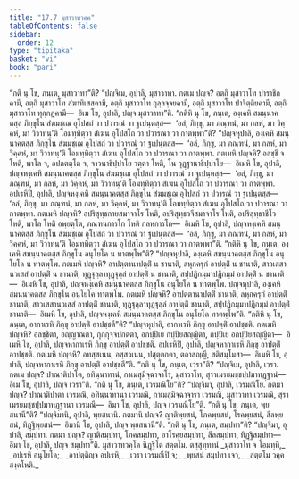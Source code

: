 ```yaml
---
title: "17.7 มุสาวาทวคฺค"
tableOfContents: false
sidebar:
  order: 12
type: "tipitaka"
basket: "vi"
book: "pari"
---
```



<DynamicBreadcrumb />

<Division number="444" book="pari">

<Paragraph number="2069" book="pari">
“กติ นุ โข, ภนฺเต, มุสาวาทา”ติ? “ปญฺจิเม, อุปาลิ, มุสาวาทา. กตเม ปญฺจ? อตฺถิ มุสาวาโท ปาราชิกคามี, อตฺถิ มุสาวาโท สํฆาทิเสสคามี, อตฺถิ มุสาวาโท ถุลฺลจฺจยคามี, อตฺถิ มุสาวาโท ปาจิตฺติยคามี, อตฺถิ มุสาวาโท ทุกฺกฏคามี—  อิเม โข, อุปาลิ, ปญฺจ มุสาวาทา”ติ.
</Paragraph>

</Division>
<Division number="445" book="pari">

<Paragraph number="2070" book="pari">
“กติหิ นุ โข, ภนฺเต, องฺเคหิ สมนฺนาคตสฺส ภิกฺขุโน สํฆมชฺเฌ อุโปสถํ วา ปวารณํ วา ฐเปนฺตสฺส—  ‘อลํ, ภิกฺขุ, มา ภณฺฑนํ, มา กลหํ, มา วิคฺคหํ, มา วิวาทนฺ’ติ โอมทฺทิตฺวา สํเฆน อุโปสโถ วา ปวารณา วา กาตพฺพา”ติ?
</Paragraph>

<Paragraph number="2071" book="pari">
“ปญฺจหุปาลิ, องฺเคหิ สมนฺนาคตสฺส ภิกฺขุโน สํฆมชฺเฌ อุโปสถํ วา ปวารณํ วา ฐเปนฺตสฺส—  ‘อลํ, ภิกฺขุ, มา ภณฺฑนํ, มา กลหํ, มา วิคฺคหํ, มา วิวาทนฺ’ติ โอมทฺทิตฺวา สํเฆน อุโปสโถ วา ปวารณา วา กาตพฺพา. กตเมหิ ปญฺจหิ? อลชฺชี จ โหติ, พาโล จ, อปกตตฺโต จ, จาวนาธิปฺปาโย วตฺตา โหติ, โน วุฏฺฐานาธิปฺปาโย—  อิเมหิ โข, อุปาลิ, ปญฺจหงฺเคหิ สมนฺนาคตสฺส ภิกฺขุโน สํฆมชฺเฌ อุโปสถํ วา ปวารณํ วา ฐเปนฺตสฺส—  ‘อลํ, ภิกฺขุ, มา ภณฺฑนํ, มา กลหํ, มา วิคฺคหํ, มา วิวาทนฺ’ติ โอมทฺทิตฺวา สํเฆน อุโปสโถ วา ปวารณา วา กาตพฺพา.
</Paragraph>

<Paragraph number="2072" book="pari">
อปเรหิปิ, อุปาลิ, ปญฺจหงฺเคหิ สมนฺนาคตสฺส ภิกฺขุโน สํฆมชฺเฌ อุโปสถํ วา ปวารณํ วา ฐเปนฺตสฺส—  ‘อลํ, ภิกฺขุ, มา ภณฺฑนํ, มา กลหํ, มา วิคฺคหํ, มา วิวาทนฺ’ติ โอมทฺทิตฺวา สํเฆน อุโปสโถ วา ปวารณา วา กาตพฺพา. กตเมหิ ปญฺจหิ? อปริสุทฺธกายสมาจาโร โหติ, อปริสุทฺธวจีสมาจาโร โหติ, อปริสุทฺธาชีโว โหติ, พาโล โหติ อพฺยตฺโต, ภณฺฑนการโก โหติ กลหการโก—  อิเมหิ โข, อุปาลิ, ปญฺจหงฺเคหิ สมนฺนาคตสฺส ภิกฺขุโน สํฆมชฺเฌ อุโปสถํ วา ปวารณํ วา ฐเปนฺตสฺส—  ‘อลํ, ภิกฺขุ, มา ภณฺฑนํ, มา กลหํ, มา วิคฺคหํ, มา วิวาทนฺ’ติ โอมทฺทิตฺวา สํเฆน อุโปสโถ วา ปวารณา วา กาตพฺพา”ติ.
</Paragraph>

</Division>
<Division number="446" book="pari">

<Paragraph number="2073" book="pari">
“กติหิ นุ โข, ภนฺเต, องฺเคหิ สมนฺนาคตสฺส ภิกฺขุโน อนุโยโค น ทาตพฺโพ”ติ?
</Paragraph>

<Paragraph number="2074" book="pari">
“ปญฺจหุปาลิ, องฺเคหิ สมนฺนาคตสฺส ภิกฺขุโน อนุโยโค น ทาตพฺโพ. กตเมหิ ปญฺจหิ? อาปตฺตานาปตฺติํ น ชานาติ, ลหุกครุกํ อาปตฺติํ น ชานาติ, สาวเสสานวเสสํ อาปตฺติํ น ชานาติ, ทุฏฺฐุลฺลาทุฏฺฐุลฺลํ อาปตฺติํ น ชานาติ, สปฺปฏิกมฺมาปฏิกมฺมํ อาปตฺติํ น ชานาติ—  อิเมหิ โข, อุปาลิ, ปญฺจหงฺเคหิ สมนฺนาคตสฺส ภิกฺขุโน อนุโยโค น ทาตพฺโพ.
</Paragraph>

<Paragraph number="2075" book="pari">
ปญฺจหุปาลิ, องฺเคหิ สมนฺนาคตสฺส ภิกฺขุโน อนุโยโค ทาตพฺโพ. กตเมหิ ปญฺจหิ? อาปตฺตานาปตฺติํ ชานาติ, ลหุกครุกํ อาปตฺติํ ชานาติ, สาวเสสานวเสสํ อาปตฺติํ ชานาติ, ทุฏฺฐุลฺลาทุฏฺฐุลฺลํ อาปตฺติํ ชานาติ, สปฺปฏิกมฺมาปฏิกมฺมํ อาปตฺติํ ชานาติ—  อิเมหิ โข, อุปาลิ, ปญฺจหงฺเคหิ สมนฺนาคตสฺส ภิกฺขุโน อนุโยโค ทาตพฺโพ”ติ.
</Paragraph>

</Division>
<Division number="447" book="pari">

<Paragraph number="2076" book="pari">
“กติหิ นุ โข, ภนฺเต, อากาเรหิ ภิกฺขุ อาปตฺติํ อาปชฺชตี”ติ? “ปญฺจหุปาลิ, อากาเรหิ ภิกฺขุ อาปตฺติํ อาปชฺชติ. กตเมหิ ปญฺจหิ? อลชฺชิตา, อญฺญาณตา, กุกฺกุจฺจปกตตา, อกปฺปิเย กปฺปิยสญฺญิตา, กปฺปิเย อกปฺปิยสญฺญิตา—  อิเมหิ โข, อุปาลิ, ปญฺจหากาเรหิ ภิกฺขุ อาปตฺติํ อาปชฺชติ.
</Paragraph>

<Paragraph number="2077" book="pari">
อปเรหิปิ, อุปาลิ, ปญฺจหากาเรหิ ภิกฺขุ อาปตฺติํ อาปชฺชติ. กตเมหิ ปญฺจหิ? อทสฺสเนน, อสฺสวเนน, ปสุตฺตกตา, ตถาสญฺญี, สติสมฺโมสา—  อิเมหิ โข, อุปาลิ, ปญฺจหากาเรหิ ภิกฺขุ อาปตฺติํ อาปชฺชตี”ติ.
</Paragraph>

</Division>
<Division number="448" book="pari">

<Paragraph number="2078" book="pari">
“กติ นุ โข, ภนฺเต, เวรา”ติ? “ปญฺจิเม, อุปาลิ, เวรา. กตเม ปญฺจ? ปาณาติปาโต, อทินฺนาทานํ, กาเมสุมิจฺฉาจาโร, มุสาวาโท, สุราเมรยมชฺชปฺปมาทฏฺฐานํ—  อิเม โข, อุปาลิ, ปญฺจ เวรา”ติ.
</Paragraph>

<Paragraph number="2079" book="pari">
“กติ นุ โข, ภนฺเต, เวรมณิโย”ติ? “ปญฺจิมา, อุปาลิ, เวรมณิโย. กตมา ปญฺจ? ปาณาติปาตา เวรมณี, อทินฺนาทานา เวรมณี, กาเมสุมิจฺฉาจารา เวรมณี, มุสาวาทา เวรมณี, สุราเมรยมชฺชปฺปมาทฏฺฐานา เวรมณี—  อิมา โข, อุปาลิ, ปญฺจ เวรมณิโย”ติ.
</Paragraph>

</Division>
<Division number="449" book="pari">

<Paragraph number="2080" book="pari">
“กติ นุ โข, ภนฺเต, พฺยสนานี”ติ? “ปญฺจิมานิ, อุปาลิ, พฺยสนานิ. กตมานิ ปญฺจ? ญาติพฺยสนํ, โภคพฺยสนํ, โรคพฺยสนํ, สีลพฺยสนํ, ทิฏฺฐิพฺยสนํ—  อิมานิ โข, อุปาลิ, ปญฺจ พฺยสนานี”ติ.
</Paragraph>

<Paragraph number="2081" book="pari">
“กติ นุ โข, ภนฺเต, สมฺปทา”ติ? “ปญฺจิมา, อุปาลิ, สมฺปทา. กตมา ปญฺจ? ญาติสมฺปทา, โภคสมฺปทา, อาโรคฺยสมฺปทา, สีลสมฺปทา, ทิฏฺฐิสมฺปทา—  อิมา โข, อุปาลิ, ปญฺจ สมฺปทา”ติ.

</Paragraph>
</Division>

<Paragraph number="2082" type="center" book="pari">
มุสาวาทวคฺโค นิฏฺฐิโต สตฺตโม.



</Paragraph>

<Paragraph number="2083" type="center" book="pari">
ตสฺสุทฺทานํ


</Paragraph>

<Paragraph number="2084" type="verses" book="pari">
_มุสาวาโท จ โอมทฺทิ,_  
_อปเรหิ อนุโยโค;_  
_อาปตฺติญฺจ อปเรหิ,_  
_เวรา เวรมณีปิ จ;_  
_พฺยสนํ สมฺปทา เจว,_  
_สตฺตโม วคฺคสงฺคโหติ._
</Paragraph>